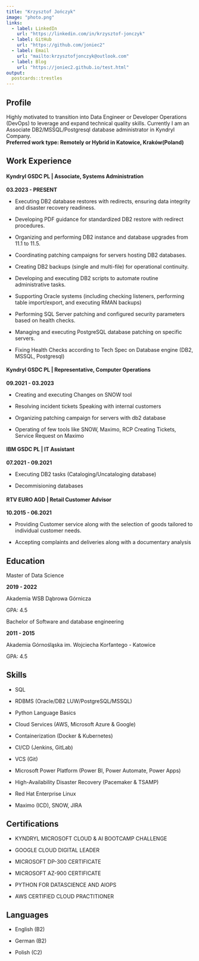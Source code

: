 ```yaml
---
title: "Krzysztof Jończyk"
image: "photo.png"
links:
  - label: LinkedIn
    url: "https://linkedin.com/in/krzysztof-jonczyk"
  - label: GitHub
    url: "https://github.com/joniec2"
  - label: Email
    url: "mailto:krzysztofjonczyk@outlook.com"
  - label: Blog
    url: "https://joniec2.github.io/test.html"
output:
  postcards::trestles
---
```


## Profile

Highly motivated to transition into Data Engineer or Developer Operations (DevOps) to leverage and expand technical quality skills. Currently I am an Associate DB2/MSSQL/Postgresql database administrator in Kyndryl Company.\
**Preferred work type: Remotely or Hybrid in Katowice, Kraków(Poland)**

## Work Experience

#### Kyndryl GSDC PL \| Associate, Systems Administration

**03.2023 - PRESENT** 

-   Executing DB2 database restores with redirects, ensuring data integrity and disaster recovery readiness.

-   Developing PDF guidance for standardized DB2 restore with redirect procedures.

-   Organizing and performing DB2 instance and database upgrades from 11.1 to 11.5.

-   Coordinating patching campaigns for servers hosting DB2 databases.

-   Creating DB2 backups (single and multi-file) for operational continuity.

-   Developing and executing DB2 scripts to automate routine administrative tasks.

-   Supporting Oracle systems (including checking listeners, performing table import/export, and executing RMAN backups)

-   Performing SQL Server patching and configured security parameters based on health checks.

-   Managing and executing PostgreSQL database patching on specific servers.

-   Fixing Health Checks according to Tech Spec on Database engine (DB2, MSSQL, Postgresql)

#### Kyndryl GSDC PL \| Representative, Computer Operations

**09.2021 - 03.2023**

-   Creating and executing Changes on SNOW tool

-   Resolving incident tickets Speaking with internal customers

-   Organizing patching campaign for servers with db2 database

-   Operating of few tools like SNOW, Maximo, RCP Creating Tickets, Service Request on Maximo

#### IBM GSDC PL \| IT Assistant

**07.2021 - 09.2021**

-   Executing DB2 tasks (Cataloging/Uncataloging database)

-   Decommisioning databases

#### RTV EURO AGD \| Retail Customer Advisor

**10.2015 - 06.2021**

-   Providing Customer service along with the selection of goods tailored to individual customer needs.

-   Accepting complaints and deliveries along with a documentary analysis

## Education

Master of Data Science

**2019 - 2022**

Akademia WSB Dąbrowa Górnicza

GPA: 4.5

Bachelor of Software and database engineering

**2011 - 2015**

Akademia Górnośląska im. Wojciecha Korfantego - Katowice

GPA: 4.5

## Skills

-   SQL

-   RDBMS (Oracle/DB2 LUW/PostgreSQL/MSSQL)

-   Python Language Basics

-   Cloud Services (AWS, Microsoft Azure & Google)

-   Containerization (Docker & Kubernetes)

-   CI/CD (Jenkins, GitLab)

-   VCS (Git)

-   Microsoft Power Platform (Power BI, Power Automate, Power Apps)

-   High-Availability Disaster Recovery (Pacemaker & TSAMP)

-   Red Hat Enterprise Linux

-   Maximo (ICD), SNOW, JIRA

## Certifications

-   KYNDRYL MICROSOFT CLOUD & AI BOOTCAMP CHALLENGE

-   GOOGLE CLOUD DIGITAL LEADER

-   MICROSOFT DP-300 CERTIFICATE

-   MICROSOFT AZ-900 CERTIFICATE

-   PYTHON FOR DATASCIENCE AND AIOPS

-   AWS CERTIFIED CLOUD PRACTITIONER

## Languages

-   English (B2)

-   German (B2)

-   Polish (C2)
